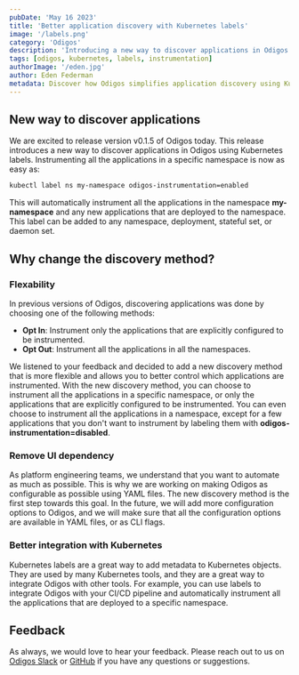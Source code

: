 ```yaml
---
pubDate: 'May 16 2023'
title: 'Better application discovery with Kubernetes labels'
image: '/labels.png'
category: 'Odigos'
description: 'Introducing a new way to discover applications in Odigos using Kubernetes labels.'
tags: [odigos, kubernetes, labels, instrumentation]
authorImage: '/eden.jpg'
author: Eden Federman
metadata: Discover how Odigos simplifies application discovery using Kubernetes labels and provides more flexible instrumentation options.
---
```


## New way to discover applications

We are excited to release version v0.1.5 of Odigos today. This release introduces a new way to discover applications in Odigos using Kubernetes labels.
Instrumenting all the applications in a specific namespace is now as easy as:

```bash
kubectl label ns my-namespace odigos-instrumentation=enabled
```

This will automatically instrument all the applications in the namespace **my-namespace** and any new applications that are deployed to the namespace.
This label can be added to any namespace, deployment, stateful set, or daemon set.

## Why change the discovery method?

### Flexability

In previous versions of Odigos, discovering applications was done by choosing one of the following methods:

- **Opt In**: Instrument only the applications that are explicitly configured to be instrumented.
- **Opt Out**: Instrument all the applications in all the namespaces.

We listened to your feedback and decided to add a new discovery method that is more flexible and allows you to better control which applications are instrumented.
With the new discovery method, you can choose to instrument all the applications in a specific namespace, or only the applications that are explicitly configured to be instrumented. You can even choose to instrument all the applications in a namespace, except for a few applications that you don't want to instrument by labeling them with **odigos-instrumentation=disabled**.

### Remove UI dependency

As platform engineering teams, we understand that you want to automate as much as possible. This is why we are working on making Odigos as configurable as possible using YAML files. The new discovery method is the first step towards this goal. In the future, we will add more configuration options to Odigos, and we will make sure that all the configuration options are available in YAML files, or as CLI flags.

### Better integration with Kubernetes

Kubernetes labels are a great way to add metadata to Kubernetes objects. They are used by many Kubernetes tools, and they are a great way to integrate Odigos with other tools. For example, you can use labels to integrate Odigos with your CI/CD pipeline and automatically instrument all the applications that are deployed to a specific namespace.

## Feedback

As always, we would love to hear your feedback. Please reach out to us on [Odigos Slack](https://join.slack.com/t/odigos/shared_invite/zt-1d7egaz29-Rwv2T8kyzc3mWP8qKobz~A) or [GitHub](https://github.com/keyval-dev/odigos/issues) if you have any questions or suggestions.
